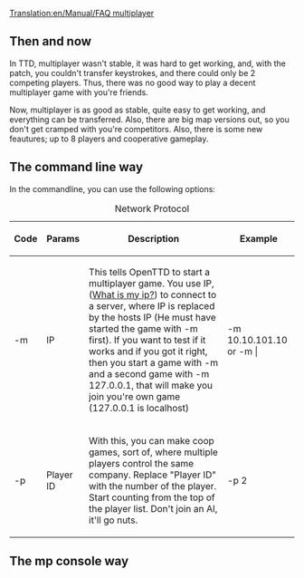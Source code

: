 [[Translation:en/Manual/FAQ multiplayer]]
== Then and now ==

In TTD, multiplayer wasn't stable, it was hard to get working, and, with the patch, you couldn't transfer keystrokes, and there could only be 2 competing players. Thus, there was no good way to play a decent multiplayer game with you're friends.

Now, multiplayer is as good as stable, quite easy to get working, and everything can be transferred. Also, there are big map versions out, so you don't get cramped with you're competitors. Also, there is some new feautures; up to 8 players and cooperative gameplay.

== The command line way ==

In the commandline, you can use the following options:

{| border="1"
|+ Network Protocol
|-
! Code !! Params !! Description !! Example
|-
| -m || IP || This tells OpenTTD to start a multiplayer game. You use IP, ([http://www.whatismyip.com What is my ip?]) to connect to a server, where IP is replaced by the hosts IP (He must have started the game with -m first). If you want to test if it works and if you got it right, then you start a game with -m and a second game with -m 127.0.0.1, that will make you join you're own game (127.0.0.1 is localhost) || 
-m 10.10.101.10 or -m |
|-
| -p || Player ID || With this, you can make coop games, sort of, where multiple players control the same company. Replace "Player ID" with the number of the player. Start counting from the top of the player list. Don't join an AI, it'll go nuts. || -p 2 ||
|}

== The mp console way ==